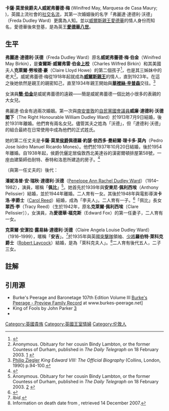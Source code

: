{{copyedit|time=2020-06-05T10:39:45+00:00}}
{{NoteTA
|G1=PoliticiansUK
|G2=UK Places
|G3=People
|G4=Country
}}
{{Infobox royalty
|name     = 弗麗達·達德利·沃德<br />Freda Dudley Ward
|title         = 卡薩·莫里侯爵夫人<br />Marquesa de Casa Maury
|image     = Freda Dudley Ward.jpg
|image_size = 200px
|caption = 弗麗達·達德利·沃德，1918年。
|原名     = 威妮弗蕾德·梅·伯金<br />Winifred May Birkin
|nationality     = {{GBR}}
|birth_date = {{Birth date|1894|07|28}}
|death_date = {{Death date and age|1983|03|16|1894|07|28}}
|居住地     = [[美達谷|美達谷]], [[倫敦|倫敦]]
|known_for     = [[愛德華八世|愛德華八世]]的情人 (1918-1923)
|spouse        = 威廉·達德利·沃德（William Dudley Ward）(1913-31)<br />佩德羅·約瑟·依西多·曼紐爾·理卡多·莫內（Pedro Jose Isidro Manuel Ricardo Mones）(1937-54)
|children      = 潘妮洛普·達德利-沃德（Penelope Dudley-Ward）<br />克萊爾·安潔拉·露易絲·達德利·沃德（Claire Angela Louise Dudley Ward）
|parents       = 查爾斯·威爾弗雷·伯金上校（Colonel Charles Wilfred Birkin）和克萊爾·勞埃德·豪（Claire Lloyd Howe）
}}

'''卡薩·莫里侯爵夫人威妮弗蕾德·梅''' (Winifred May, Marquesa de Casa Maury; {{bd|1894年|7月28日|1983年|3月16日|catIdx=Dudley Ward, Freda}})，英國上流社會的[[社交名流|社交名流]]，其第一次婚姻後的名字「弗麗達·達德利·沃德」（Freda Dudley Ward）更廣為人知。並以[[威爾斯親王|威爾斯親王]][[愛德華八世|愛德華]]的情人身份而知名，愛德華後來登基，是為英王'''[[愛德華八世|愛德華八世]]'''。

==生平==

'''弗麗達·達德利·沃德'''（Freda Dudley Ward）原名'''威妮弗蕾德·梅·伯金'''（Winifred May Birkin），是'''查爾斯·威爾弗雷·伯金[[上校|上校]]'''（Charles Wilfred Birkin）和其美國夫人'''克萊爾·勞埃德·豪'''（Claire Lloyd Howe）的第二個孩子<ref>{{cite web |last=Lundy |first=Darryl |date=15 March 2005 |url=http://www.thepeerage.com/p4666.htm#i46652 |title=Colonel Charles Wilfred Birkin and his wife |publisher=[http://www.thepeerage.com The Peerage] |access-date=2014-01-03 |archive-date=2022-01-25 |archive-url=https://web.archive.org/web/20220125015613/http://www.thepeerage.com/p4666.htm#i46652 }}{{Verify credibility|failed=y |date=2012年8月}}</ref>，也是其三姊妹中的老大<ref>Anonymous.  Obituary for her cousin Bindy Lambton, or the former Countess of Durham, published in ''The Daily Telegraph'' on 18 February 2003. [http://www.telegraph.co.uk/news/main.jhtml;$sessionid$3VOZHCTQKYG2ZQFIQMFSFGGAVCBQ0IV0?view=DETAILS&grid=&targetRule=10&xml=%2Fnews%2F2003%2F02%2F19%2Fdb1902.xml] {{Wayback|url=http://www.telegraph.co.uk/news/main.jhtml;$sessionid$3VOZHCTQKYG2ZQFIQMFSFGGAVCBQ0IV0?view=DETAILS&grid=&targetRule=10&xml=%2Fnews%2F2003%2F02%2F19%2Fdb1902.xml |date=20070515134939 }}</ref>。威妮弗蕾德·梅從1918年起就成為'''[[威爾斯親王|威爾斯親王]]'''的情人，直到1923年。在這之後她依然是親王的親密知己，直至1934年親王開始與'''[[華裡絲·辛普森|華裡絲·辛普森]]'''交往。<ref>[[Philip_Ziegler|Philip Ziegler]] ''King Edward VIII: The Official Biography'' (Collins, London, 1990) p.94-100.</ref>

女演員'''[[簡·伯金|簡·伯金]]'''是威妮弗蕾德的遠親——簡是威妮弗蕾德一個比她小很多的表親的大女兒。

弗麗達·伯金有過兩次婚姻。第一次與[[南安普敦|南安普敦]]的[[自民黨|自民黨]][[國會議員|國會議員]]'''威廉·達德利·沃德閣下'''（The Right Honourable William Dudley Ward）於1913年7月9日結婚，後於1931年離婚。他們育有兩名女兒。儘管其夫之姓為「沃德」，但「達德利·沃德」的組合最終在日常使用中成為他們的正式姓氏。

她的第二任丈夫是'''卡薩·莫里[[侯爵|侯爵]]佩德羅·約瑟·依西多·曼紐爾·理卡多·莫內'''（Pedro Jose Isidro Manuel Ricardo Mones）。他們於1937年10月20日結婚，後於1954年離婚。自1938年起，侯爵伉儷定居倫敦西北美達谷的漢密爾頓排屋第58號，一座由建築師伯耐特、泰特和洛恩所建造的房子。<ref name="maidavale">{{cite web|url=http://www.scottisharchitects.org.uk/building_full.php?id=226616|title=House for Marques and Marquesa de Casa Maury|publisher=Dictionary of Scottish Architects|accessdate=2008-11-20|archive-date=2021-03-02|archive-url=https://web.archive.org/web/20210302115609/http://www.scottisharchitects.org.uk/building_full.php?id=226616}}</ref>

（與第一任丈夫的）後代：

'''潘妮洛普·安·瑞秋·達德利·沃德'''（[[Penelope_Ann_Rachel_Dudley_Ward|Penelope Ann Rachel Dudley Ward]]）（1914–1982），演員，暱稱「'''佩比'''」<ref>Anonymous. Obituary for her cousin Bindy Lambton, or the former Countess of Durham, published in ''The Daily Telegraph'' on 18 February 2003. [http://www.telegraph.co.uk/news/main.jhtml;$sessionid$3VOZHCTQKYG2ZQFIQMFSFGGAVCBQ0IV0?view=DETAILS&grid=&targetRule=10&xml=%2Fnews%2F2003%2F02%2F19%2Fdb1902.xml] {{Wayback|url=http://www.telegraph.co.uk/news/main.jhtml;$sessionid$3VOZHCTQKYG2ZQFIQMFSFGGAVCBQ0IV0?view=DETAILS&grid=&targetRule=10&xml=%2Fnews%2F2003%2F02%2F19%2Fdb1902.xml |date=20070515134939 }}</ref>。她首先於1939年與'''安東尼·佩利西埃'''（Anthony Pelissier）結婚，並於1944年離婚。二人育有一女。其後於1948年與電影導演'''卡洛·李爵士'''（[[Carol_Reed|Carol Reed]]）結婚，成為「李夫人」。二人育有一子。<ref>{{cite web |last=Lundy |first=Darryl |date=11 September 2006 |url=http://www.thepeerage.com/p992.htm#i9917 |title=Penelope Ann Rachel Ward. |publisher=[http://www.thepeerage.com The Peerage] |access-date=2014-01-03 |archive-date=2022-05-17 |archive-url=https://web.archive.org/web/20220517194021/http://thepeerage.com/p992.htm#i9917 }}{{Verify credibility|failed=y |date=2012年8月}}</ref>「佩比」長女'''翠西·李'''（Tracy Reed）（生於1942年，原名'''克萊爾·佩利西埃'''〔Clare Pelissier〕），女演員，為'''愛德華·福克斯'''（Edward Fox）的第一任妻子，二人育有一女。

'''克萊爾·安潔拉·露易絲·達德利·沃德'''（Claire Angela Louise Dudley Ward）（1916–1999），暱稱「'''安吉'''」。<ref>''Ibid.''</ref>於1935年與英國[[突擊隊|突擊隊]]領袖、[[少將|少將]]'''羅伯特·萊科克爵士'''（[[Robert_Laycock|Robert Laycock]]）結婚，是為「萊科克夫人」。<ref>Information on death date from {{cite web |last=Lundy |first=Darryl |url=http://www.thepeerage.com/p1285.htm#i12847 |title=The Peerage database |publisher=[http://www.thepeerage.com The Peerage] |access-date=2014-01-03 |archive-date=2022-04-04 |archive-url=https://web.archive.org/web/20220404201526/https://www.thepeerage.com/p1285.htm#i12847 }}{{Verify credibility|failed=y |date=2012年8月}}, retrieved 14 December 2007.</ref>二人育有後代五人，二子三女。

==註解==

{{Reflist|2}}

==引用源==
{{Commons category|Freda Dudley Ward}}
*Burke's Peerage and Baronetage 107th Edition Volume III [http://www.burkes-peerage.net/FamilyHomepage.aspx?FID=12357 Burke's Peerage - Preview Family Record] {{Wayback|url=http://www.burkes-peerage.net/FamilyHomepage.aspx?FID=12357 |date=20160303174158 }} at www.burkes-peerage.net]
*King of Fools by John Parker [http://books.google.com/books?id=cbbNGwAACAAJ&dq=king+of+fools&source=gbs_book_other_versions_r&cad=0_1]
*{{cite web |last=Lundy |first=Darryl |url=http://www.thepeerage.com/p4665.htm#i46650 |title=The Peerage database |publisher=[http://www.thepeerage.com The Peerage] |access-date=2014-01-03 |archive-date=2021-11-21 |archive-url=https://web.archive.org/web/20211121172802/https://www.thepeerage.com/p4665.htm#i46650 }}{{Verify credibility|failed=y |date=2012年8月}}

{{英国王室情妇}}
{{Authority control}}
{{DEFAULTSORT:Dudley Ward, Freda}}
[[Category:英國貴族|Category:英國貴族]]
[[Category:英國王室情婦|Category:英國王室情婦]]
[[Category:伦敦人|Category:伦敦人]]